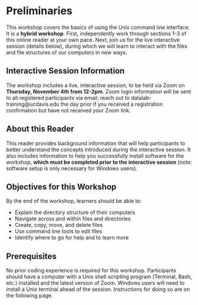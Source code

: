 Preliminaries
=============

This workshop covers the basics of using the Unix command line interface. It is 
a **hybrid workshop**. First, independently work through sections 1-3 of this 
online reader at your own pace. Next, join us for the live interactive session 
(details below), during which we will learn to interact with the files and file 
structures of our computers in new ways.

Interactive Session Information
-------------------------------

The workshop includes a live, interactive session, to be held via Zoom on 
**Thursday, November 4th from 12-2pm**. Zoom login information will be sent to 
all registered participants via email; reach out to datalab-training@ucdavis.edu 
the day prior if you received a registration confirmation but have not received 
your Zoom link.

About this Reader
-----------------

This reader provides background information that will help participants to better 
understand the concepts introduced during the interactive session. It also 
includes information to help you successfully install software for the workshop, 
**which must be completed prior to the interactive session** (note: software setup 
is only necessary for Windows users).

Objectives for this Workshop
----------------------------

By the end of the workshop, learners should be able to:

+ Explain the directory structure of their computers
+ Navigate across and within files and directories
+ Create, copy, move, and delete files
+ Use command line tools to edit files
+ Identify where to go for help and to learn more

Prerequisites
-------------

No prior coding experience is required for this workshop. Participants should 
have a computer with a Unix shell scripting program (Terminal, Bash, etc.) 
installed and the latest version of Zoom. Windows users will need to install a 
Unix terminal ahead of the session. Instructions for doing so are on the 
following page.

